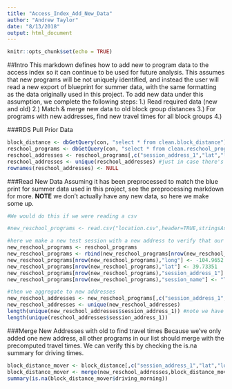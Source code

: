```yaml
---
title: "Access_Index_Add_New_Data"
author: "Andrew Taylor"
date: "8/13/2018"
output: html_document
---
```


```r
knitr::opts_chunk$set(echo = TRUE)
```

##Intro
This markdown defines how to add new to program data to the access index so it can continue to be used for future analysis. This assumes that new programs will be not uniquely identified, and instead the user will read a new export of blueprint for summer data, with the same formatting as the data originally used in this project. To add new data under this assumption, we complete the following steps: 1.) Read required data (new and old) 2.) Match & merge new data to old block group distances 3.) For programs with new addresses, find new travel times for all block groups 4.) 

###RDS Pull Prior Data
```r
block_distance <- dbGetQuery(con, "select * from clean.block_distance") #for pre computed travel times
reschool_programs <- dbGetQuery(con, "select * from clean.reschool_programs") #for getting unique program addresses
reschool_addresses <- reschool_programs[,c("session_address_1","lat","long")] #subset to what we need
reschool_addresses <- unique(reschool_addresses) #just in case there's any duplicates
rownames(reschool_addresses) <- NULL
```

###Read New Data
Assuming it has been preprocessed to match the blue print for summer data used in this project, see the preprocessing markdown for more. **NOTE** we don't actually have any new data, so here we make some up. 
```r
#We would do this if we were reading a csv

#new_reschool_programs <- read.csv("location.csv",header=TRUE,stringsAsFactors = FALSE) #replace with a real location obvs

#here we make a new test session with a new address to verify that our code works
new_reschool_programs <- reschool_programs
new_reschool_programs <- rbind(new_reschool_programs[nrow(new_reschool_programs),],new_reschool_programs) #we add a duplicate to the last program here
new_reschool_programs[nrow(new_reschool_programs),"long"] <- -104.9652
new_reschool_programs[nrow(new_reschool_programs),"lat"] <- 39.73351
new_reschool_programs[nrow(new_reschool_programs),"session_address_1"] <- "cheeseman park, denver, co"
new_reschool_programs[nrow(new_reschool_programs),"session_name"] <- "Test_Session"

#then we aggregate to new addresses
new_reschool_addresses <- new_reschool_programs[,c("session_address_1","lat","long")] #subset to what we need
new_reschool_addresses <- unique(new_reschool_addresses)
length(unique(new_reschool_addresses$session_address_1)) #note we have one new address now
length(unique(reschool_addresses$session_address_1))
```

###Merge New Addresses with old to find travel times
Because we've only added one new address, all other programs in our list should merge with the precomputed travel times. We can verify this by checking the is.na summary for driving times.
```r
block_distance_mover <- block_distance[,c("session_address_1","lat","long","driving_morning","walking_morning","transit_morning","block_lat","block_long","AI")]
block_distance_mover <- merge(new_reschool_addresses,block_distance_mover,by=c("session_address_1","lat","long"),all=TRUE)
summary(is.na(block_distance_mover$driving_morning))
```


```r

```

